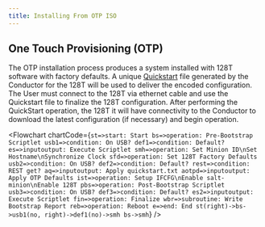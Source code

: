 ```yaml
---
title: Installing From OTP ISO
---
```



## One Touch Provisioning (OTP)

The OTP installation process produces a system installed with 128T software with factory defaults. A unique [Quickstart](intro_ztp.md) file generated by the Conductor for the 128T will be used to deliver the encoded configuration. The User must connect to the 128T via ethernet cable and use the Quickstart file to finalize the 128T configuration. After performing the QuickStart operation, the 128T it will have connectivity to the Conductor to download the latest configuration (if necessary) and begin operation.

<Flowchart
  chartCode={`
    st=>start: Start
      bs=>operation: Pre-Bootstrap Scriptlet
      usb1=>condition: On USB?
      def1=>condition: Default?
      es=>inputoutput: Execute Scriptlet
      smh=>operation: Set Minion ID\nSet Hostname\nSynchronize Clock
      sfd=>operation: Set 128T Factory Defaults
      usb2=>condition: On USB?
      def2=>condition: Default?
      rest=>condition: REST get?
      aq=>inputoutput: Apply quickstart.txt
      aotpd=>inputoutput: Apply OTP Defaults
      ist=>operation: Setup IFCFG\nEnable salt-minion\nEnable 128T
      pbs=>operation: Post-Bootstrap Scriptlet
      usb3=>condition: On USB?
      def3=>condition: Default?
      es2=>inputoutput: Execute Scriptlet
      fin=>operation: Finalize
      wbr=>subroutine: Write Bootstrap Report
      reb=>operation: Reboot
      e=>end: End
    st(right)->bs->usb1(no, right)->def1(no)->smh
    bs->smh
  `}
/>